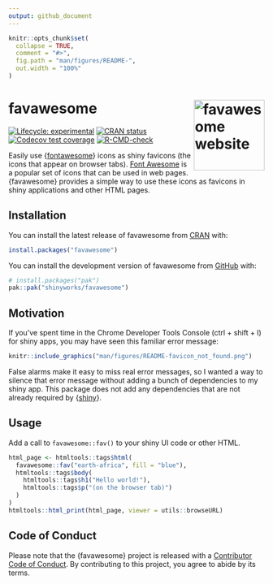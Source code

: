 ```yaml
---
output: github_document
---
```


<!-- README.md is generated from README.Rmd. Please edit that file -->

```r
knitr::opts_chunk$set(
  collapse = TRUE,
  comment = "#>",
  fig.path = "man/figures/README-",
  out.width = "100%"
)
```

# favawesome <a href="https://favawesome.shinyworks.org"><img src="man/figures/logo.png" align="right" height="139" alt="favawesome website" /></a>

<!-- badges: start -->
[![Lifecycle: experimental](https://img.shields.io/badge/lifecycle-experimental-orange.svg)](https://lifecycle.r-lib.org/articles/stages.html#experimental)
[![CRAN status](https://www.r-pkg.org/badges/version/favawesome)](https://CRAN.R-project.org/package=favawesome)
[![Codecov test coverage](https://codecov.io/gh/shinyworks/favawesome/graph/badge.svg)](https://app.codecov.io/gh/shinyworks/favawesome)
[![R-CMD-check](https://github.com/shinyworks/favawesome/actions/workflows/R-CMD-check.yaml/badge.svg)](https://github.com/shinyworks/favawesome/actions/workflows/R-CMD-check.yaml)
<!-- badges: end -->

Easily use {[fontawesome](https://rstudio.github.io/fontawesome/)} icons as shiny favicons (the icons that appear on browser tabs).
[Font Awesome](https://fontawesome.com/) is a popular set of icons that can be used in web pages.
{favawesome} provides a simple way to use these icons as favicons in shiny applications and other HTML pages.

## Installation

::: .pkgdown-release
You can install the latest release of favawesome from [CRAN](https://CRAN.R-project.org) with:

``` r
install.packages("favawesome")
```
:::

::: .pkgdown-devel
You can install the development version of favawesome from [GitHub](https://github.com/) with:

``` r
# install.packages("pak")
pak::pak("shinyworks/favawesome")
```
:::

## Motivation

If you've spent time in the Chrome Developer Tools Console (ctrl + shift + I) for shiny apps, you may have seen this familiar error message:

```r
knitr::include_graphics("man/figures/README-favicon_not_found.png")
```

False alarms make it easy to miss real error messages, so I wanted a way to silence that error message without adding a bunch of dependencies to my shiny app.
This package does not add any dependencies that are not already required by {[shiny](https://shiny.posit.co/r/)}.

## Usage

Add a call to `favawesome::fav()` to your shiny UI code or other HTML.

``` r
html_page <- htmltools::tags$html(
  favawesome::fav("earth-africa", fill = "blue"),
  htmltools::tags$body(
    htmltools::tags$h1("Hello world!"),
    htmltools::tags$p("(on the browser tab)")
  )
)
htmltools::html_print(html_page, viewer = utils::browseURL)
```

## Code of Conduct

Please note that the {favawesome} project is released with a [Contributor Code of Conduct](https://favawesome.shinyworks.org/CODE_OF_CONDUCT.html). By contributing to this project, you agree to abide by its terms.
